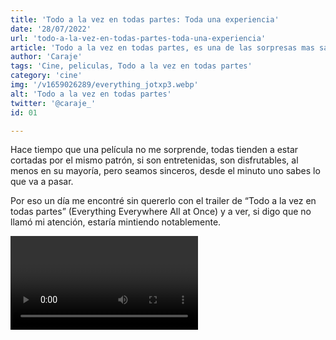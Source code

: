 ```yaml
---
title: 'Todo a la vez en todas partes: Toda una experiencia'
date: '28/07/2022'
url: 'todo-a-la-vez-en-todas-partes-toda-una-experiencia' 
article: 'Todo a la vez en todas partes, es una de las sorpresas mas satisfactorias que he podido disfrutar en un cine'
author: 'Caraje'
tags: 'Cine, peliculas, Todo a la vez en todas partes'
category: 'cine'
img: '/v1659026289/everything_jotxp3.webp'
alt: 'Todo a la vez en todas partes'
twitter: '@caraje_'
id: 01

---
```


Hace tiempo que una película no me sorprende, todas tienden a estar cortadas por el mismo patrón, si son entretenidas, son disfrutables, al menos en su mayoría, pero seamos sinceros, desde el minuto uno sabes lo que va a pasar.

Por eso un día me encontré sin quererlo con el trailer de “Todo a la vez en todas partes” (Everything Everywhere All at Once) y a ver, si digo que no llamó mi atención, estaría mintiendo notablemente.


<Video episode='wxN1T1uxQ2g' />


Protagonizada por **Michelle Yeoh** ( *Star trek: discovery, Tigre y dragón*), **Ke Huy Quan** (*Los Goonies, Indiana Jones y el templo maldito*), **Stephanie Hsu** ( *Unbreakable Kimmy Schmidt, La maravillosa Sra. Maisel*) y **Jamie Lee Curtis**(*Mentiras Arriesgadas, La noche de Halloween*), esta película de **Dan Kwan y Daniel Scheinert** (*Swiss Army Man*) nos trae una propuesta más fresca en lo que va de año.

La película nos presenta a los Wang, una familia china, que tratan de vivir como pueden en Estados Unidos, apenas hablan inglés, salvo la hija, que se ha criado en el país, y tienen una pequeña lavandería por la que pasan peculiares personas cada día.

Evelyn Wang, es **una mujer estricta china, que trata de adaptarse a nuevas realidades y que apenas entiende lo que sucede a su alrededor**, sin embargo un dia tratando de arreglar una serie de problemas fiscales, le informan que quizás **sea la única persona que es capaz de salvar no solo al mundo, si no al multiverso entero**.

Como pasa en todas estas películas, el multiverso se nos explica que hay una versión de nosotros, por cada una de las decisiones que se nos ha planteado a lo largo de nuestras vidas, y en el caso de Evelyn, esto no es diferente, con la diferencia es que gracias a una organización que trata de salvar este multiverso, **se pueden acceder a ciertas habilidades de cada una de nuestras versiones del multiverso**.

<Imagen img='/v1659026289/everything1_pvmuqy.webp' alt='Everything Everywhere All at Once' />

Así es como empieza una carrera loca por salvar el multiverso, pero no hablamos de la típica película estilo Marvel, **Para mi es la experiencia más loca que he vivido nunca viendo una película**, no son pocas las veces en las que me encontraba diciendo, qué diablos estoy viendo, no sabes si van a saber llevar la película a un final con cierta lógica.

Pero **es una película divertida, emocionante, llena de escenas de acción**, que están a la altura de las mejores, visualmente es espectacular y además su historia, está llena de profundidad, para nada es una película vacía donde solo buscar efectos especiales que nos deslumbren, es algo más.

Sabe sorprenderte sin necesidad de giros que salen de la nada, todo en esta película está muy bien trabajado en cuanto a su historia, todo tiene una razón de existir, aunque en más de una ocasión pueda no parecerlo.

<Imagen img='/v1659026479/everything2_uwmpgj.webp' alt='Everything Everywhere All at Once' />

Tiene un mensaje y un sentido al final de la película, **cuando ves el final que se le ha dado, entiendes todo lo que ha pasado y por qué ha pasado**, e incluso es emotivo, y lo es por tener unos personajes muy bien trabajados.

Sus secundarios son una maravilla, el marido de Evelyn, es fantástico, es uno de mis favoritos de toda la película y sinceramente, una irreconocible **Jammie Lee Curtis, también tiene un papel que no podrás olvidar** con momentos, brutales.

Me lo he pasado en grande viendo esta pelicula, la encontre por casualidad y ha sido la casualidad mas maravillosa en cuanto al cine que he tenido en muchos años, no puedo más que recomendarla a todo el mundo, o te gusta la pelicula o al final me daras la razon de que ha sido toda una experiencia.
